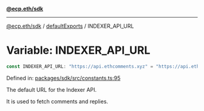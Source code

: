[**@ecp.eth/sdk**](../../index.mdx)

***

[@ecp.eth/sdk](/sdk-reference/index.mdx) / [defaultExports](/sdk-reference/defaultExports/index.mdx) / INDEXER\_API\_URL

# Variable: INDEXER\_API\_URL

```ts
const INDEXER_API_URL: "https://api.ethcomments.xyz" = "https://api.ethcomments.xyz";
```

Defined in: [packages/sdk/src/constants.ts:95](https://github.com/ecp-eth/comments-monorepo/blob/main/packages/sdk/src/constants.ts#L95)

The default URL for the Indexer API.

It is used to fetch comments and replies.
